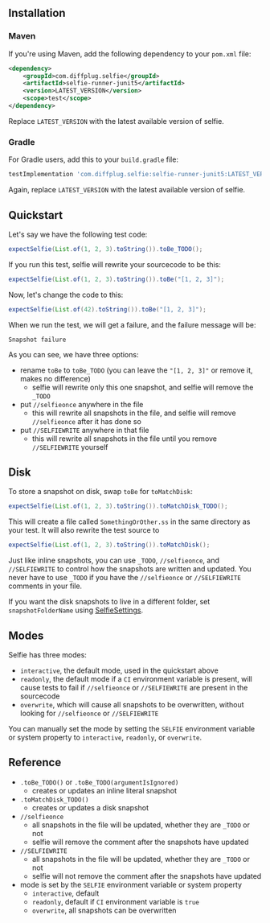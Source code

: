 
<GetStarted />

## Installation

### Maven

If you're using Maven, add the following dependency to your `pom.xml` file:

```xml
<dependency>
    <groupId>com.diffplug.selfie</groupId>
    <artifactId>selfie-runner-junit5</artifactId>
    <version>LATEST_VERSION</version>
    <scope>test</scope>
</dependency>
```

Replace `LATEST_VERSION` with the latest available version of selfie.

### Gradle

For Gradle users, add this to your `build.gradle` file:

```groovy
testImplementation 'com.diffplug.selfie:selfie-runner-junit5:LATEST_VERSION'
```

Again, replace `LATEST_VERSION` with the latest available version of selfie.

## Quickstart

Let's say we have the following test code:

```java
expectSelfie(List.of(1, 2, 3).toString()).toBe_TODO();
```

If you run this test, selfie will rewrite your sourcecode to be this:

```java
expectSelfie(List.of(1, 2, 3).toString()).toBe("[1, 2, 3]");
```

Now, let's change the code to this:

```java
expectSelfie(List.of(42).toString()).toBe("[1, 2, 3]");
```

When we run the test, we will get a failure, and the failure message will be:

```
Snapshot failure
```

As you can see, we have three options:

- rename `toBe` to `toBe_TODO` (you can leave the `"[1, 2, 3]"` or remove it, makes no difference)
  - selfie will rewrite only this one snapshot, and selfie will remove the `_TODO`
- put `//selfieonce` anywhere in the file
  - this will rewrite all snapshots in the file, and selfie will remove `//selfieonce` after it has done so
- put `//SELFIEWRITE` anywhere in that file
  - this will rewrite all snapshots in the file until you remove `//SELFIEWRITE` yourself

## Disk

To store a snapshot on disk, swap `toBe` for `toMatchDisk`:

```java
expectSelfie(List.of(1, 2, 3).toString()).toMatchDisk_TODO();
```

This will create a file called `SomethingOrOther.ss` in the same directory as your test. It will also rewrite the test source to

```java
expectSelfie(List.of(1, 2, 3).toString()).toMatchDisk();
```

Just like inline snapshots, you can use  `_TODO`, `//selfieonce`, and `//SELFIEWRITE` to control how the snapshots are written and updated. You never have to use `_TODO` if you have the `//selfieonce` or `//SELFIEWRITE` comments in your file.

If you want the disk snapshots to live in a different folder, set `snapshotFolderName` using [SelfieSettings](https://kdoc.selfie.dev/selfie-runner-junit5/com.diffplug.selfie.junit5/-selfie-settings-a-p-i/).

## Modes

Selfie has three modes:

- `interactive`, the default mode, used in the quickstart above
- `readonly`, the default mode if a `CI` environment variable is present, will cause tests to fail if `//selfieonce` or `//SELFIEWRITE` are present in the sourcecode
- `overwrite`, which will cause all snapshots to be overwritten, without looking for `//selfieonce` or `//SELFIEWRITE`

You can manually set the mode by setting the `SELFIE` environment variable or system property to `interactive`, `readonly`, or `overwrite`.

## Reference

- `.toBe_TODO()` or `.toBe_TODO(argumentIsIgnored)`
  - creates or updates an inline literal snapshot
- `.toMatchDisk_TODO()`
  - creates or updates a disk snapshot
- `//selfieonce`
  - all snapshots in the file will be updated, whether they are `_TODO` or not
  - selfie will remove the comment after the snapshots have updated
- `//SELFIEWRITE`
  - all snapshots in the file will be updated, whether they are `_TODO` or not
  - selfie will not remove the comment after the snapshots have updated
- mode is set by the `SELFIE` environment variable or system property
  - `interactive`, default
  - `readonly`, default if `CI` environment variable is `true`
  - `overwrite`, all snapshots can be overwritten

